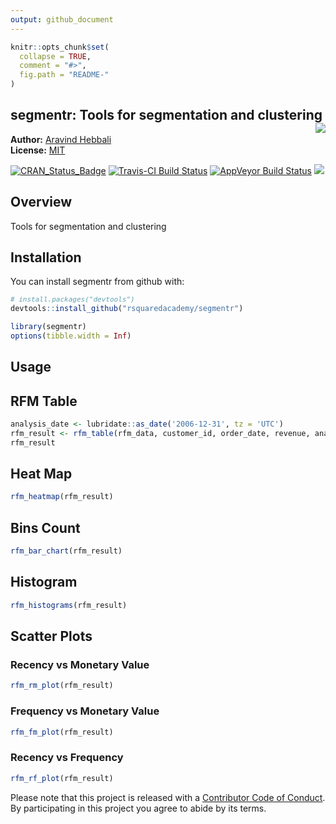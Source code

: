 ```yaml
---
output: github_document
---
```


<!-- README.md is generated from README.Rmd. Please edit that file -->

```r
knitr::opts_chunk$set(
  collapse = TRUE,
  comment = "#>",
  fig.path = "README-"
)
```

segmentr: Tools for segmentation and clustering <img src="hex_segmentr.png" align="right" />  
---------

**Author:** [Aravind Hebbali](http://www.aravindhebbali.com)<br/>
**License:** [MIT](https://opensource.org/licenses/MIT)

[![CRAN\_Status\_Badge](http://www.r-pkg.org/badges/version/segmentr)](https://cran.r-project.org/package=segmentr) [![Travis-CI Build Status](https://travis-ci.org/rsquaredacademy/segmentr.svg?branch=master)](https://travis-ci.org/rsquaredacademy/segmentr) [![AppVeyor Build Status](https://ci.appveyor.com/api/projects/status/github/rsquaredacademy/segmentr?branch=master&svg=true)](https://ci.appveyor.com/project/rsquaredacademy/segmentr) [![](https://cranlogs.r-pkg.org/badges/grand-total/segmentr)](https://cran.r-project.org/package=segmentr)

## Overview

Tools for segmentation and clustering

## Installation

You can install segmentr from github with:

```r
# install.packages("devtools")
devtools::install_github("rsquaredacademy/segmentr")
```

```r
library(segmentr)
options(tibble.width = Inf)
```

<style>
.co {
  font-size: 11px;
}
</style>

## Usage

## RFM Table

```r
analysis_date <- lubridate::as_date('2006-12-31', tz = 'UTC')
rfm_result <- rfm_table(rfm_data, customer_id, order_date, revenue, analysis_date)
rfm_result
```

## Heat Map

```r
rfm_heatmap(rfm_result)
```

## Bins Count

```r
rfm_bar_chart(rfm_result)
```

## Histogram

```r
rfm_histograms(rfm_result)
```


## Scatter Plots

### Recency vs Monetary Value  

```r
rfm_rm_plot(rfm_result)
```

### Frequency vs Monetary Value

```r
rfm_fm_plot(rfm_result)
```

### Recency vs Frequency 

```r
rfm_rf_plot(rfm_result)
```

Please note that this project is released with a [Contributor Code of Conduct](CONDUCT.md). By participating in this project you agree to abide by its terms.
